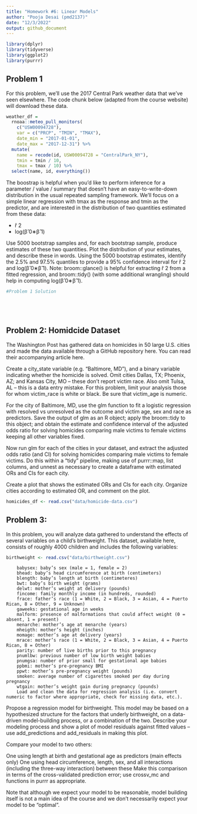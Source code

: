 ```yaml
---
title: "Homework #6: Linear Models"
author: "Pooja Desai (pmd2137)"
date: "12/3/2022"
output: github_document
---
```


```r
library(dplyr)
library(tidyverse)
library(ggplot2)
library(purrr)
```

## Problem 1

For this problem, we’ll use the 2017 Central Park weather data that we’ve seen elsewhere. The code chunk below (adapted from the course website) will download these data.
```r
weather_df = 
  rnoaa::meteo_pull_monitors(
    c("USW00094728"),
    var = c("PRCP", "TMIN", "TMAX"), 
    date_min = "2017-01-01",
    date_max = "2017-12-31") %>%
  mutate(
    name = recode(id, USW00094728 = "CentralPark_NY"),
    tmin = tmin / 10,
    tmax = tmax / 10) %>%
  select(name, id, everything())
```

The boostrap is helpful when you’d like to perform inference for a parameter / value / summary that doesn’t have an easy-to-write-down distribution in the usual repeated sampling framework. We’ll focus on a simple linear regression with tmax as the response and tmin as the predictor, and are interested in the distribution of two quantities estimated from these data:

- r̂ 2
- log(β̂ 0∗β̂ 1)

Use 5000 bootstrap samples and, for each bootstrap sample, produce estimates of these two quantities. Plot the distribution of your estimates, and describe these in words. Using the 5000 bootstrap estimates, identify the 2.5% and 97.5% quantiles to provide a 95% confidence interval for r̂ 2 and log(β̂ 0∗β̂ 1). Note: broom::glance() is helpful for extracting r̂ 2 from a fitted regression, and broom::tidy() (with some additional wrangling) should help in computing log(β̂ 0∗β̂ 1).

```r

#Problem 1 Solution






```

## Problem 2: Homidcide Dataset

The Washington Post has gathered data on homicides in 50 large U.S. cities and made the data available through a GitHub repository here. You can read their accompanying article here.

Create a city_state variable (e.g. “Baltimore, MD”), and a binary variable indicating whether the homicide is solved. Omit cities Dallas, TX; Phoenix, AZ; and Kansas City, MO – these don’t report victim race. Also omit Tulsa, AL – this is a data entry mistake. For this problem, limit your analysis those for whom victim_race is white or black. Be sure that victim_age is numeric.

For the city of Baltimore, MD, use the glm function to fit a logistic regression with resolved vs unresolved as the outcome and victim age, sex and race as predictors. Save the output of glm as an R object; apply the broom::tidy to this object; and obtain the estimate and confidence interval of the adjusted odds ratio for solving homicides comparing male victims to female victims keeping all other variables fixed.

Now run glm for each of the cities in your dataset, and extract the adjusted odds ratio (and CI) for solving homicides comparing male victims to female victims. Do this within a “tidy” pipeline, making use of purrr::map, list columns, and unnest as necessary to create a dataframe with estimated ORs and CIs for each city.

Create a plot that shows the estimated ORs and CIs for each city. Organize cities according to estimated OR, and comment on the plot.

```r

homicides_df <- read.csv("data/homicide-data.csv") 

```

## Problem 3: 

In this problem, you will analyze data gathered to understand the effects of several variables on a child’s birthweight. This dataset, available here, consists of roughly 4000 children and includes the following variables:
```r
birthweight <- read.csv("data/birthweight.csv") 
```

        babysex: baby’s sex (male = 1, female = 2)
        bhead: baby’s head circumference at birth (centimeters)
        blength: baby’s length at birth (centimeteres)
        bwt: baby’s birth weight (grams)
        delwt: mother’s weight at delivery (pounds)
        fincome: family monthly income (in hundreds, rounded)
        frace: father’s race (1 = White, 2 = Black, 3 = Asian, 4 = Puerto Rican, 8 = Other, 9 = Unknown)
        gaweeks: gestational age in weeks
        malform: presence of malformations that could affect weight (0 = absent, 1 = present)
        menarche: mother’s age at menarche (years)
        mheigth: mother’s height (inches)
        momage: mother’s age at delivery (years)
        mrace: mother’s race (1 = White, 2 = Black, 3 = Asian, 4 = Puerto Rican, 8 = Other)
        parity: number of live births prior to this pregnancy
        pnumlbw: previous number of low birth weight babies
        pnumgsa: number of prior small for gestational age babies
        ppbmi: mother’s pre-pregnancy BMI
        ppwt: mother’s pre-pregnancy weight (pounds)
        smoken: average number of cigarettes smoked per day during pregnancy
        wtgain: mother’s weight gain during pregnancy (pounds)
        Load and clean the data for regression analysis (i.e. convert numeric to factor where appropriate, check for missing data, etc.).

Propose a regression model for birthweight. This model may be based on a hypothesized structure for the factors that underly birthweight, on a data-driven model-building process, or a combination of the two. Describe your modeling process and show a plot of model residuals against fitted values – use add_predictions and add_residuals in making this plot.

Compare your model to two others:

One using length at birth and gestational age as predictors (main effects only)
One using head circumference, length, sex, and all interactions (including the three-way interaction) between these
Make this comparison in terms of the cross-validated prediction error; use crossv_mc and functions in purrr as appropriate.

Note that although we expect your model to be reasonable, model building itself is not a main idea of the course and we don’t necessarily expect your model to be “optimal”.
